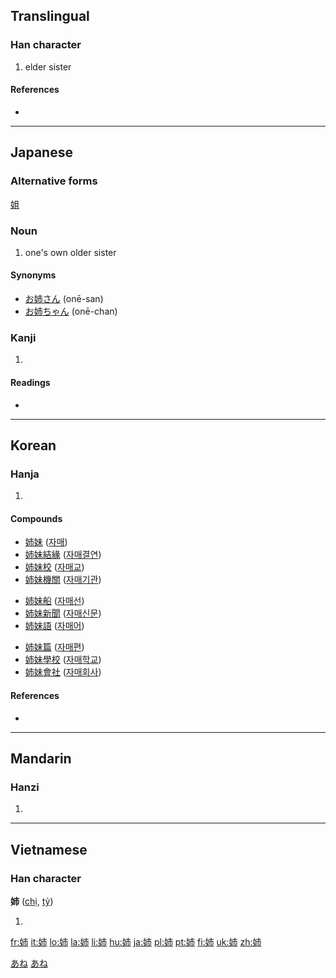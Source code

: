 {{also|姊|姐}}
==Translingual==

===Han character===
{{Han char|rn=38|rad=女|as=05|sn=8|four=|canj=女十月 (VJB), 女卜中月 (VYLB)}}

# elder sister

====References====
* {{Han ref|kx=0258.140|dkj=06165|dj=0523.210|hdz=21029.160|uh=59C9|ud=22985}}

----

==Japanese==

===Alternative forms===
[[姐]]

===Noun===
{{ja-noun|k|hira=あね|rom=ane}}

# one's own older sister

====Synonyms====
* [[お姉さん]] (onē-san)
* [[お姉ちゃん]] (onē-chan)

===Kanji===
{{ja-kanji|grade=2|rs=女05}}

# {{defn|Japanese}}

====Readings====
* {{ja-readings|on=[[し]] ([[shi]])|kun=[[あね]] ([[ane]])}}

[[Category:1000 Japanese basic words|あね]]
[[Category:ja:Family|あね]]

----

==Korean==

===Hanja===
{{ko-hanja|hangeul=자|rv=ja|mr=cha|eumhun=손윗누이|ehrv=sonwitnui|ehmr=sonwitnui|ehy=}}

# {{defn|Korean}}

====Compounds====
{{top3}}
* [[姉妹]] ([[자매]])
* [[姉妹結緣]] ([[자매결연]])
* [[姉妹校]] ([[자매교]])
* [[姉妹機關]] ([[자매기관]])
{{mid3}}
* [[姉妹船]] ([[자매선]])
* [[姉妹新聞]] ([[자매신문]])
* [[姉妹語]] ([[자매어]])
{{mid3}}
* [[姉妹篇]] ([[자매편]])
* [[姉妹學校]] ([[자매학교]])
* [[姉妹會社]] ([[자매회사]])
{{bottom}}

====References====
* {{Hanja ref|nav=11063}}

----

==Mandarin==

===Hanzi===
{{cmn-hanzi|pin=[[zǐ]] ([[zi3]])|wg=tzu<sup>3</sup>}}

# {{defn|Mandarin}}

----

==Vietnamese==

===Han character===
'''姉''' ([[chị]], [[tỷ]])

# {{defn|Vietnamese}}

[[fr:姉]]
[[it:姉]]
[[lo:姉]]
[[la:姉]]
[[li:姉]]
[[hu:姉]]
[[ja:姉]]
[[pl:姉]]
[[pt:姉]]
[[fi:姉]]
[[uk:姉]]
[[zh:姉]]